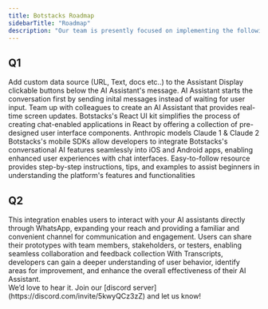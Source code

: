 ```yaml
---
title: Botstacks Roadmap
sidebarTitle: "Roadmap"
description: "Our team is presently focused on implementing the following features."
---
```


## Q1


<CardGroup cols={1}>

  <Card title="Custom Knowledge Base (Released)" icon="check" color="green">
    Add custom data source (URL, Text, docs etc..) to the Assistant
  </Card>

  <Card title="Canned Responses (Relased)" icon="check" color="green">
    Display clickable buttons below the AI Assistant's message.
  </Card>

  <Card title="Alternate Way to Start the Conversation (Released)" icon="check" color="green">
    AI Assistant starts the conversation first by sending inital messages instead of waiting for user input.
  </Card> 
  
  <Card title="AI Assistant Designer Collaboration" icon="sparkle">
    Team up with colleagues to create an AI Assistant that provides real-time screen updates.
  </Card>  

  <Card title="React UI Kit" icon="sparkle">
    Botstacks's React UI kit simplifies the process of creating chat-enabled applications in React by offering a collection of pre-designed user interface components.
  </Card>

  <Card title="Anthropic LLM Models" icon="sparkle">
    Anthropic models Claude 1 & Claude 2
  </Card>

  <Card title="Mobile SDKs" icon="sparkle">
    Botstacks's mobile SDKs allow developers to integrate Botstacks's conversational AI features seamlessly into iOS and Android apps, enabling enhanced user experiences with chat interfaces.
  </Card>

  <Card title="Guided Flow for Beginners" icon="sparkle">
    Easy-to-follow resource provides step-by-step instructions, tips, and examples to assist beginners in understanding the platform's features and functionalities
  </Card>

</CardGroup>


## Q2


<CardGroup cols={1}>

  <Card title="WhatsApp Integration" icon="Sparkle">
    This integration enables users to interact with your AI assistants directly through WhatsApp, expanding your reach and providing a familiar and convenient channel for communication and engagement.
  </Card>

  <Card title="Shareable Prototype" icon="Sparkle">
    Users can share their prototypes with team members, stakeholders, or testers, enabling seamless collaboration and feedback collection
  </Card>

  <Card title="Transcripts" icon="Sparkle">
    With Transcripts, developers can gain a deeper understanding of user behavior, identify areas for improvement, and enhance the overall effectiveness of their AI Assistant.
  </Card>

</CardGroup>

<br />

<Card title="Have an Idea?" icon="lightbulb" color="orange">
    We’d love to hear it. Join our [discord server](https://discord.com/invite/5kwyQCz3zZ) and let us know!
  </Card>
